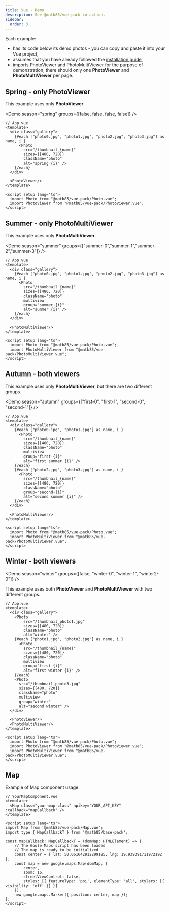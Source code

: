 ```yaml
---
title: Vue - Demo
description: See @matb85/vue-pack in action.
sidebar:
  order: 3
---
```


Each example:

- has its code below its demo photos - you can copy and paste it into your Vue project,
- assumes that you have already followed the [installation guide](/components-pack/vue-pack/introduction/),
- imports PhotoViewer and PhotoMultiViewer for the purpose of demonstration, there should only one **PhotoViewer** and **PhotoMultiViewer** per page.


## Spring - only PhotoViewer

This example uses only **PhotoViewer**.

<Demo season="spring" groups={[false, false, false, false]} />

```vue
// App.vue
<template>
  <div class="gallery">
    {#each ["photo0.jpg", "photo1.jpg", "photo2.jpg", "photo3.jpg"] as name, i }
      <Photo
        src="/thumbnail_{name}"
        sizes={[480, 720]}
        className="photo"
        alt="spring {i}" />
    {/each}
  </div>

  <PhotoViewer/>
</template>

<script setup lang="ts">
  import Photo from "@matb85/vue-pack/Photo.vue";
  import PhotoViewer from "@matb85/vue-pack/PhotoViewer.vue";
</script>
```

## Summer - only PhotoMultiViewer

This example uses only **PhotoMultiViewer**.

<Demo season="summer" groups={["summer-0","summer-1","summer-2","summer-3"]} />

```vue
// App.vue
<template>
  <div class="gallery">
    {#each ["photo0.jpg", "photo1.jpg", "photo2.jpg", "photo3.jpg"] as name, i }
      <Photo
        src="/thumbnail_{name}"
        sizes={[480, 720]}
        className="photo"
        multiview
        group="summer-{i}"
        alt="summer {i}" />
    {/each}
  </div>

  <PhotoMultiViewer/>
</template>

<script setup lang="ts">
  import Photo from "@matb85/vue-pack/Photo.vue";
  import PhotoMultiViewer from "@matb85/vue-pack/PhotoMultiViewer.vue";
</script>
```

## Autumn - both viewers

This example uses only **PhotoMultiViewer**, but there are two different groups.

<Demo season="autumn" groups={["first-0", "first-1", "second-0", "second-1"]} />

```vue
// App.vue
<template>
  <div class="gallery">
    {#each ["photo0.jpg", "photo1.jpg"] as name, i }
      <Photo
        src="/thumbnail_{name}"
        sizes={[480, 720]}
        className="photo"
        multiview
        group="first-{i}"
        alt="first summer {i}" />
    {/each}
    {#each ["photo2.jpg", "photo3.jpg"] as name, i }
      <Photo
        src="/thumbnail_{name}"
        sizes={[480, 720]}
        className="photo"
        group="second-{i}"
        alt="second summer {i}" />
    {/each}
  </div>

  <PhotoMultiViewer/>
</template>

<script setup lang="ts">
  import Photo from "@matb85/vue-pack/Photo.vue";
  import PhotoMultiViewer from "@matb85/vue-pack/PhotoMultiViewer.vue";
</script>
```

## Winter - both viewers

<Demo season="winter" groups={[false, "winter-0", "winter-1", "winter2-0"]} />

This example uses both  **PhotoViewer** and **PhotoMultiViewer** with two different groups.

```vue
// App.vue
<template>
  <div class="gallery">
    <Photo
        src="/thumbnail_photo1.jpg"
        sizes={[480, 720]}
        className="photo"
        alt="winter" />
    {#each ["photo1.jpg", "photo2.jpg"] as name, i }
      <Photo
        src="/thumbnail_{name}"
        sizes={[480, 720]}
        className="photo"
        multiview
        group="first-{i}"
        alt="first winter {i}" />
    {/each}
    <Photo
      src="/thumbnail_photo3.jpg"
      sizes={[480, 720]}
      className="photo"
      multiview
      group="winter"
      alt="second winter" />
  </div>

  <PhotoViewer/>
  <PhotoMultiViewer/>
</template>

<script setup lang="ts">
  import Photo from "@matb85/vue-pack/Photo.vue";
  import PhotoViewer from "@matb85/vue-pack/PhotoViewer.vue";
  import PhotoMultiViewer from "@matb85/vue-pack/PhotoMultiViewer.vue";
</script>
```

## Map

Example of Map component usage.

<Map/>

```vue
// YourMapComponent.vue
<template>
  <Map class="your-map-class" apikey="YOUR_API_KEY" :callback="mapCallback" />
</template>

<script setup lang="ts">
import Map from '@matb85/vue-pack/Map.vue';
import type { MapCallbackT } from '@matb85/base-pack';

const mapCallback: MapCallbackT = (domMap: HTMLElement) => {
    // The Goole Maps script has been loaded
    // The map is ready to be initialized
    const center = { lat: 50.061642912299185, lng: 19.939391711972192 };
    const map = new google.maps.Map(domMap, {
        center,
        zoom: 16,
        streetViewControl: false,
        styles: [{ featureType: 'poi', elementType: 'all', stylers: [{ visibility: 'off' }] }]
    });
    new google.maps.Marker({ position: center, map });
};
</script>
```